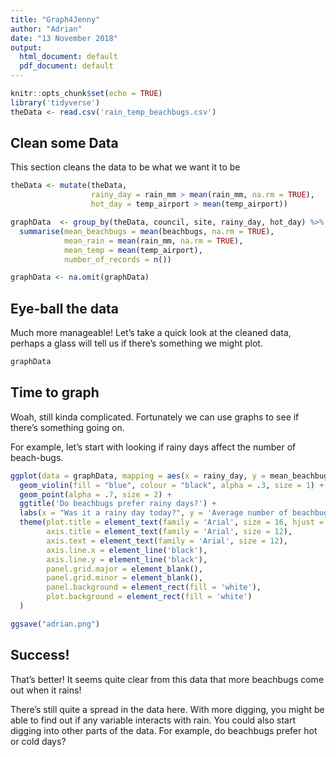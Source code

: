 ```yaml
---
title: "Graph4Jenny"
author: "Adrian"
date: "13 November 2018"
output:
  html_document: default
  pdf_document: default
---
```


```r
knitr::opts_chunk$set(echo = TRUE)
library('tidyverse')
theData <- read.csv('rain_temp_beachbugs.csv')
```

## Clean some Data

This section cleans the data to be what we want it to be

```r
theData <- mutate(theData, 
                  rainy_day = rain_mm > mean(rain_mm, na.rm = TRUE), 
                  hot_day = temp_airport > mean(temp_airport))

graphData  <- group_by(theData, council, site, rainy_day, hot_day) %>% 
  summarise(mean_beachbugs = mean(beachbugs, na.rm = TRUE), 
            mean_rain = mean(rain_mm, na.rm = TRUE), 
            mean_temp = mean(temp_airport), 
            number_of_records = n())

graphData <- na.omit(graphData)

```

## Eye-ball the data

Much more manageable! Let's take a quick look at the cleaned data, perhaps a glass will tell us if there's something we might plot. 

```r
graphData
```

## Time to graph
Woah, still kinda complicated. Fortunately we can use graphs to see if there's something going on.

For example, let's start with looking if rainy days affect the number of beach-bugs.

```r
ggplot(data = graphData, mapping = aes(x = rainy_day, y = mean_beachbugs)) +
  geom_violin(fill = "blue", colour = "black", alpha = .3, size = 1) +
  geom_point(alpha = .7, size = 2) +
  ggtitle('Do beachbugs prefer rainy days?') +
  labs(x = "Was it a rainy day today?", y = 'Average number of beachbugs') +
  theme(plot.title = element_text(family = 'Arial', size = 16, hjust = .5),
        axis.title = element_text(family = 'Arial', size = 12),
        axis.text = element_text(family = 'Arial', size = 12),
        axis.line.x = element_line('black'),
        axis.line.y = element_line('black'),
        panel.grid.major = element_blank(),
        panel.grid.minor = element_blank(),
        panel.background = element_rect(fill = 'white'),
        plot.background = element_rect(fill = 'white')
  )

```
```r
ggsave("adrian.png")
```


## Success!
That's better! It seems quite clear from this data that more beachbugs come out when it rains!

There's still quite a spread in the data here. With more digging, you might be able to find out if any variable interacts with rain. You could also start digging into other parts of the data. For example, do beachbugs prefer hot or cold days?
